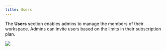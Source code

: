 ---
title: Users
---
The **Users** section enables admins to manage the members of their workspace. Admins can invite users based on the limits in their subscription plan.

<Frame>
  <img src="/images/workspace/users/users.png" />
</Frame>